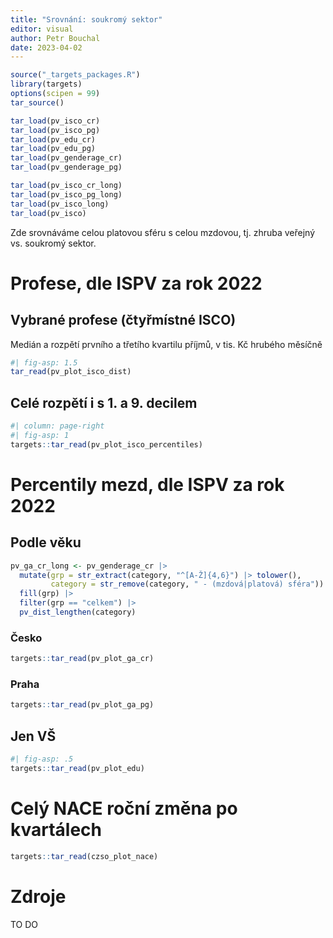 ```yaml
---
title: "Srovnání: soukromý sektor"
editor: visual
author: Petr Bouchal
date: 2023-04-02
---
```


```r
source("_targets_packages.R")
library(targets)
options(scipen = 99)
tar_source()

tar_load(pv_isco_cr)
tar_load(pv_isco_pg)
tar_load(pv_edu_cr)
tar_load(pv_edu_pg)
tar_load(pv_genderage_cr)
tar_load(pv_genderage_pg)

tar_load(pv_isco_cr_long)
tar_load(pv_isco_pg_long)
tar_load(pv_isco_long)
tar_load(pv_isco)
```

Zde srovnáváme celou platovou sféru s celou mzdovou, tj.
zhruba veřejný vs. soukromý sektor.

# Profese, dle ISPV za rok 2022

## Vybrané profese (čtyřmístné ISCO)

Medián a rozpětí prvního a třetího kvartilu příjmů, v tis.
Kč hrubého měsíčně

```r
#| fig-asp: 1.5
tar_read(pv_plot_isco_dist)
```

## Celé rozpětí i s 1. a 9. decilem

```r
#| column: page-right
#| fig-asp: 1
targets::tar_read(pv_plot_isco_percentiles)
```

# Percentily mezd, dle ISPV za rok 2022

## Podle věku

```r
pv_ga_cr_long <- pv_genderage_cr |>
  mutate(grp = str_extract(category, "^[A-Ž]{4,6}") |> tolower(),
         category = str_remove(category, " - (mzdová|platová) sféra")) |>
  fill(grp) |>
  filter(grp == "celkem") |>
  pv_dist_lengthen(category)
```

### Česko

```r
targets::tar_read(pv_plot_ga_cr)
```

### Praha

```r
targets::tar_read(pv_plot_ga_pg)
```

## Jen VŠ

```r
#| fig-asp: .5
targets::tar_read(pv_plot_edu)
```

# Celý NACE roční změna po kvartálech

```r
targets::tar_read(czso_plot_nace)
```

# Zdroje

TO DO
